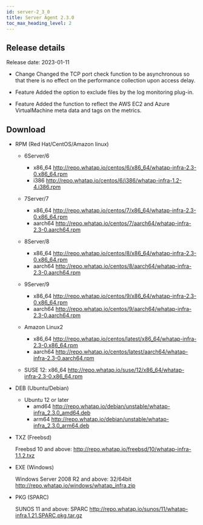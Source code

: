 ```yaml
---
id: server-2_3_0
title: Server Agent 2.3.0
toc_max_heading_level: 2
---
```



## Release details

Release date: 2023-01-11

-   <Status>Change</Status> Changed the TCP port check function to be asynchronous so that there is no effect on the performance collection upon access delay.

-   <Status>Feature</Status> Added the option to exclude files by the log monitoring plug-in.

-   <Status>Feature</Status> Added the function to reflect the AWS EC2 and Azure VirtualMachine meta data and tags on the metrics.

## Download

-   RPM (Red Hat/CentOS/Amazon linux)

    -   6Server/6 
        -   x86_64 http://repo.whatap.io/centos/6/x86_64/whatap-infra-2.3-0.x86_64.rpm 
        -   i386 http://repo.whatap.io/centos/6/i386/whatap-infra-1.2-4.i386.rpm

    -   7Server/7 
        -   x86_64 http://repo.whatap.io/centos/7/x86_64/whatap-infra-2.3-0.x86_64.rpm 
        -   aarch64 http://repo.whatap.io/centos/7/aarch64/whatap-infra-2.3-0.aarch64.rpm

    -   8Server/8 
        -   x86_64 http://repo.whatap.io/centos/8/x86_64/whatap-infra-2.3-0.x86_64.rpm 
        -   aarch64 http://repo.whatap.io/centos/8/aarch64/whatap-infra-2.3-0.aarch64.rpm

    -   9Server/9 
        -   x86_64 http://repo.whatap.io/centos/9/x86_64/whatap-infra-2.3-0.x86_64.rpm 
        -   aarch64 http://repo.whatap.io/centos/9/aarch64/whatap-infra-2.3-0.aarch64.rpm

    -   Amazon Linux2
        -   x86_64 http://repo.whatap.io/centos/latest/x86_64/whatap-infra-2.3-0.x86_64.rpm 
        -   aarch64 http://repo.whatap.io/centos/latest/aarch64/whatap-infra-2.3-0.aarch64.rpm

    -   SUSE 12: x86_64 http://repo.whatap.io/suse/12/x86_64/whatap-infra-2.3-0.x86_64.rpm

-   DEB (Ubuntu/Debian)
    -   Ubuntu 12 or later
        -   amd64 http://repo.whatap.io/debian/unstable/whatap-infra_2.3.0_amd64.deb
        -   arm64 http://repo.whatap.io/debian/unstable/whatap-infra_2.3.0_arm64.deb

-   TXZ (Freebsd)

    Freebsd 10 and above: http://repo.whatap.io/freebsd/10/whatap-infra-1.1.2.txz

-   EXE (Windows)

    Windows Server 2008 R2 and above: 32/64bit http://repo.whatap.io/windows/whatap_infra.zip

-   PKG (SPARC)

    SUNOS 11 and above: SPARC http://repo.whatap.io/sunos/11/whatap-infra.1.21.SPARC.pkg.tar.gz
